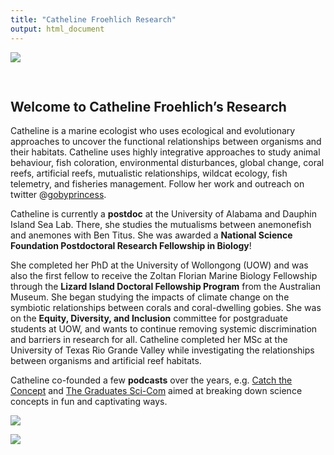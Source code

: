 ```yaml
---
title: "Catheline Froehlich Research"
output: html_document
---
```


![](images/banner.jpg)
<style type="text/css">
.title {
  display: none;
}

#getting-started img {
  margin-right: 10px;
}

</style>

<div class="row" style="padding-top: 30px;">
<div class="col-sm-6">

# **Welcome to Catheline Froehlich's Research**

Catheline is a marine ecologist who uses ecological and evolutionary approaches to uncover the functional relationships between organisms and their habitats. Catheline uses highly integrative approaches to study animal behaviour, fish coloration, environmental disturbances, global change, coral reefs, artificial reefs, mutualistic relationships, wildcat ecology, fish telemetry, and fisheries management. Follow her work and outreach on twitter @[gobyprincess](https://twitter.com/gobyprincess).

Catheline is currently a **postdoc** at the University of Alabama and Dauphin Island Sea Lab. There, she studies the mutualisms between anemonefish and anemones with Ben Titus. She was awarded a **National Science Foundation Postdoctoral Research Fellowship in Biology**!

She  completed her PhD at the University of Wollongong (UOW) and was also the first fellow to receive the Zoltan Florian Marine Biology Fellowship through the **Lizard Island Doctoral Fellowship Program** from the Australian Museum. She began studying the impacts of climate change on the symbiotic relationships between corals and coral-dwelling gobies. She was on the **Equity, Diversity, and Inclusion** committee for postgraduate students at UOW, and wants to continue removing systemic discrimination and barriers in research for all. Catheline completed her MSc at the University of Texas Rio Grande Valley while investigating the relationships between organisms and artificial reef habitats.


Catheline co-founded a few **podcasts** over the years, e.g. [Catch the Concept](https://open.spotify.com/show/6xOSwWJURzvU8S9qkgFjv6) and [The Graduates Sci-Com](https://open.spotify.com/show/7nwpzT5IpeH6cNgyJHaGVB?si=-WoJfjbJRHOnp4oTdoqL6w&nd=1) aimed at breaking down science concepts in fun and captivating ways. 

</div>
<div class="col-sm-6">


![](images/23012020P1230143-rotated.jpg)
</a>
</div>

![](images/IntroPageSlide.jpg)